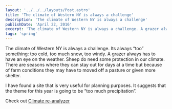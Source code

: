 ```yaml
---
layout: '../../../layouts/Post.astro'
title: 'The climate of Western NY is always a challenge'
description: 'The climate of Western NY is always a challenge'
publishDate: 'April 22, 2016'
excerpt: 'The climate of Western NY is always a challenge. A grazer always has to have an eye on the weather.'
tags: 'spring'
---
```


The climate of Western NY is always a challenge. Its always “too” something: too cold, too much snow, too windy. A grazer always has to have an eye on the weather. Sheep do need some protection in our climate. There are seasons where they can stay out for days at a time but because of farm conditions they may have to moved off a pasture or given more shelter.

I have found a site that is very useful for planning purposes. It suggests that the theme for this year is going to be “too much precipitation”.

Check out <a href="http://cci-reanalyzer.org/Forecasts/#CONUS-HIRES">Climate re-analyzer</a>